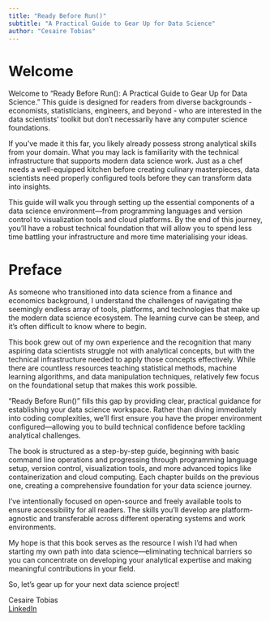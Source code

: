 ```yaml
---
title: "Ready Before Run()"
subtitle: "A Practical Guide to Gear Up for Data Science"
author: "Cesaire Tobias"
---
```


# Welcome

Welcome to "Ready Before Run(): A Practical Guide to Gear Up for Data Science." This guide is designed for readers from diverse backgrounds - economists, statisticians, engineers, and beyond - who are interested in the data scientists' toolkit but don't necessarily have any computer science foundations. 

If you've made it this far, you likely already possess strong analytical skills from your domain. What you may lack is familiarity with the technical infrastructure that supports modern data science work. Just as a chef needs a well-equipped kitchen before creating culinary masterpieces, data scientists need properly configured tools before they can transform data into insights.

This guide will walk you through setting up the essential components of a data science environment—from programming languages and version control to visualization tools and cloud platforms. By the end of this journey, you'll have a robust technical foundation that will allow you to spend less time battling your infrastructure and more time materialising your ideas.

# Preface

As someone who transitioned into data science from a finance and economics background, I understand the challenges of navigating the seemingly endless array of tools, platforms, and technologies that make up the modern data science ecosystem. The learning curve can be steep, and it's often difficult to know where to begin.

This book grew out of my own experience and the recognition that many aspiring data scientists struggle not with analytical concepts, but with the technical infrastructure needed to apply those concepts effectively. While there are countless resources teaching statistical methods, machine learning algorithms, and data manipulation techniques, relatively few focus on the foundational setup that makes this work possible.

"Ready Before Run()" fills this gap by providing clear, practical guidance for establishing your data science workspace. Rather than diving immediately into coding complexities, we'll first ensure you have the proper environment configured—allowing you to build technical confidence before tackling analytical challenges.

The book is structured as a step-by-step guide, beginning with basic command line operations and progressing through programming language setup, version control, visualization tools, and more advanced topics like containerization and cloud computing. Each chapter builds on the previous one, creating a comprehensive foundation for your data science journey.

I've intentionally focused on open-source and freely available tools to ensure accessibility for all readers. The skills you'll develop are platform-agnostic and transferable across different operating systems and work environments.

My hope is that this book serves as the resource I wish I'd had when starting my own path into data science—eliminating technical barriers so you can concentrate on developing your analytical expertise and making meaningful contributions in your field.

So, let's gear up for your next data science project!

Cesaire Tobias  
[LinkedIn](https://www.linkedin.com/in/cesaire-tobias-5555a274/)
